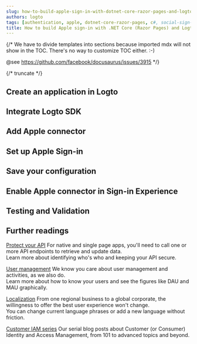 ```yaml
---
slug: how-to-build-apple-sign-in-with-dotnet-core-razor-pages-and-logto
authors: logto
tags: [authentication, apple, dotnet-core-razor-pages, c#, social-sign-in, sign-in, login]
title: How to build Apple sign-in with .NET Core (Razor Pages) and Logto
---
```


{/*
  We have to divide templates into sections because imported mdx will not show in the TOC.
  There's no way to customize TOC either. :-)

  @see https://github.com/facebook/docusaurus/issues/3915
*/}



{/* truncate */}

<Intro connector={connector} sdk=".NET Core (Razor Pages)" link="https://learn.microsoft.com/aspnet/core/razor-pages/" />

## Create an application in Logto

<CreateApplication type="Traditional web" framework=".NET Core (Razor Pages)" />

## Integrate Logto SDK

<IntegrateSdk />

## Add Apple connector

<AddSocialConnector connector={connector} />

## Set up Apple Sign-in

<ConnectorGuide />

## Save your configuration

<SaveYourConfiguration connector={connector} />

## Enable Apple connector in Sign-in Experience

<EnableSocialConnector connector={connector} />

## Testing and Validation

<TestingAndValidation connector={connector} sdk=".NET Core (Razor Pages)" />

## Further readings

[Protect your API](/authorization/api-resources/protect-your-api) For native and single page apps, you'll need to call one or more API endpoints to retrieve and update data.<br/>
Learn more about identifying who's who and keeping your API secure.

[User management](/user-management) We know you care about user management and activities, as we also do.<br/>
Learn more about how to know your users and see the figures like DAU and MAU graphically.

[Localization](/customization/localized-languages) From one regional business to a global corporate, the willingness to offer the best user experience won't change.<br/>
You can change current language phrases or add a new language without friction.

[Customer IAM series](/blog/tags/ciam) Our serial blog posts about Customer (or Consumer) Identity and Access Management, from 101 to advanced topics and beyond.
